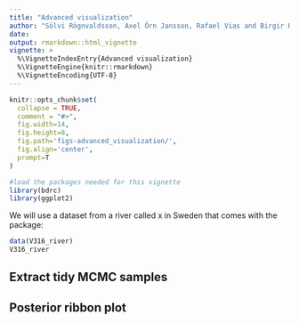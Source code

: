 ```yaml
---
title: "Advanced visualization"
author: "Sölvi Rögnvaldsson, Axel Örn Jansson, Rafael Vias and Birgir Hrafnkelsson"
date:
output: rmarkdown::html_vignette
vignette: >
  %\VignetteIndexEntry{Advanced visualization}
  %\VignetteEngine{knitr::rmarkdown}
  %\VignetteEncoding{UTF-8}
---
```


```r
knitr::opts_chunk$set(
  collapse = TRUE,
  comment = "#>",
  fig.width=14, 
  fig.height=8, 
  fig.path='figs-advanced_visualization/',
  fig.align='center',
  prompt=T
)
```

```r
#load the packages needed for this vignette
library(bdrc)
library(ggplot2)
```
We will use a dataset from a river called x in Sweden that comes with the package:
```r
data(V316_river)
V316_river
```

## Extract tidy MCMC samples

## Posterior ribbon plot

